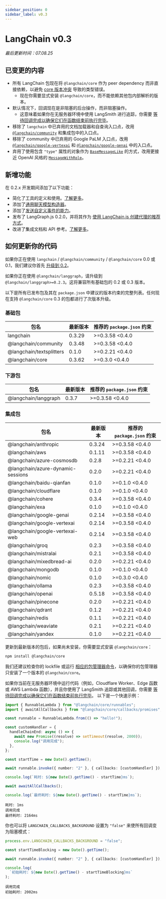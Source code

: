 ```yaml
---
sidebar_position: 0
sidebar_label: v0.3
---
```


# LangChain v0.3

_最后更新时间：07.08.25_

## 已变更的内容

- 所有 LangChain 包现在将 `@langchain/core` 作为 peer dependency 而非直接依赖，以避免 [core 版本冲突](/docs/how_to/installation/#installing-integration-packages) 导致的类型错误。
  - 现在你需要显式安装 `@langchain/core`，而不能依赖其他包内部解析的版本。
- 默认情况下，回调现在是非阻塞的后台操作，而非阻塞操作。
  - 这意味着如果你在无服务器环境中使用 LangSmith 进行追踪，你需要 [等待回调完成以确保它们在函数结束前执行完毕](/docs/how_to/callbacks_serverless)。
- 移除了 `langchain` 中已弃用的文档加载器和自查询入口点，改用 [`@langchain/community`](https://www.npmjs.com/package/@langchain/community) 和集成包中的入口点。
- 移除了 community 中已弃用的 Google PaLM 入口点，改用 [`@langchain/google-vertexai`](https://www.npmjs.com/package/@langchain/google-vertexai) 和 [`@langchain/google-genai`](https://www.npmjs.com/package/@langchain/google-genai) 中的入口点。
- 弃用了使用包含 `"type"` 属性的对象作为 [`BaseMessageLike`](https://v03.api.js.langchain.com/types/_langchain_core.messages.BaseMessageLike.html) 的方式，改用更接近 OpenAI 风格的 [`MessageWithRole`](https://v03.api.js.langchain.com/types/_langchain_core.messages.MessageFieldWithRole.html)。

## 新增功能

在 0.2.x 开发期间添加了以下功能：

- 简化了工具的定义和使用。[了解更多](https://blog.langchain.dev/improving-core-tool-interfaces-and-docs-in-langchain/)。
- 添加了[通用聊天模型构造器](https://js.langchain.com/docs/how_to/chat_models_universal_init/)。
- 添加了[发送自定义事件的能力](https://js.langchain.com/docs/how_to/callbacks_custom_events/)。
- 发布了 LangGraph.js 0.2.0，并将其作为 [使用 LangChain.js 创建代理的推荐方式](https://js.langchain.com/docs/how_to/migrate_agent)。
- 改进了集成文档和 API 参考。[了解更多](https://blog.langchain.dev/langchain-integration-docs-revamped/)。

## 如何更新你的代码

如果你正在使用 `langchain` / `@langchain/community` / `@langchain/core` 0.0 或 0.1，我们建议你首先 [升级到 0.2](https://js.langchain.com/v0.2/docs/versions/v0_2/)。

如果你正在使用 `@langchain/langgraph`，请升级到 `@langchain/langgraph>=0.2.3`。这将兼容所有基础包的 0.2 或 0.3 版本。

以下是所有已发布包及其在 `package.json` 中建议的版本约束的完整列表。任何现在支持 `@langchain/core` 0.3 的包都进行了次版本升级。

### 基础包

| 包名                  | 最新版本 | 推荐的 `package.json` 约束           |
| --------------------- | -------- | ------------------------------------- |
| langchain             | 0.3.29   | >=0.3.58 <0.4.0                       |
| @langchain/community  | 0.3.48   | >=0.3.58 <0.4.0                       |
| @langchain/textsplitters | 0.1.0 | >=0.2.21 <0.4.0                       |
| @langchain/core       | 0.3.62   | >=0.3.0 <0.4.0                        |

### 下游包

| 包名                   | 最新版本 | 推荐的 `package.json` 约束           |
| ---------------------- | -------- | ------------------------------------- |
| @langchain/langgraph   | 0.3.7    | >=0.3.58 <0.4.0                       |

### 集成包

| 包名                           | 最新版本 | 推荐的 `package.json` 约束           |
| ------------------------------ | -------- | ------------------------------------- |
| @langchain/anthropic           | 0.3.24   | >=0.3.58 <0.4.0                       |
| @langchain/aws                 | 0.1.11   | >=0.3.58 <0.4.0                       |
| @langchain/azure-cosmosdb      | 0.2.8    | >=0.2.21 <0.4.0                       |
| @langchain/azure-dynamic-sessions | 0.2.0 | >=0.2.21 <0.4.0                       |
| @langchain/baidu-qianfan       | 0.1.0    | >=0.1.0 <0.4.0                        |
| @langchain/cloudflare          | 0.1.0    | >=0.1.0 <0.4.0                        |
| @langchain/cohere              | 0.3.4    | >=0.3.58 <0.4.0                       |
| @langchain/exa                 | 0.1.0    | >=0.1.0 <0.4.0                        |
| @langchain/google-genai        | 0.2.14   | >=0.3.58 <0.4.0                       |
| @langchain/google-vertexai     | 0.2.14   | >=0.3.58 <0.4.0                       |
| @langchain/google-vertexai-web | 0.2.14   | >=0.3.58 <0.4.0                       |
| @langchain/groq                | 0.2.3    | >=0.3.58 <0.4.0                       |
| @langchain/mistralai           | 0.2.1    | >=0.3.58 <0.4.0                       |
| @langchain/mixedbread-ai       | 0.2.0    | >=0.2.21 <0.4.0                       |
| @langchain/mongodb             | 0.1.0    | >=0.1.0 <0.4.0                        |
| @langchain/nomic               | 0.1.0    | >=0.3.0 <0.4.0                        |
| @langchain/ollama              | 0.2.3    | >=0.3.58 <0.4.0                       |
| @langchain/openai              | 0.5.18   | >=0.3.58 <0.4.0                       |
| @langchain/pinecone            | 0.2.0    | >=0.2.21 <0.4.0                       |
| @langchain/qdrant              | 0.1.2    | >=0.2.21 <0.4.0                       |
| @langchain/redis               | 0.1.1    | >=0.2.21 <0.4.0                       |
| @langchain/weaviate            | 0.2.1    | >=0.2.21 <0.4.0                       |
| @langchain/yandex              | 0.1.0    | >=0.2.21 <0.4.0                       |

更新到最新版本的包后，如果尚未安装，你需要显式安装 `@langchain/core`：

```bash npm2yarn
npm install @langchain/core
```

我们还建议检查你的 lockfile 或运行 [相应的包管理器命令](/docs/how_to/installation/#installing-integration-packages)，以确保你的包管理器只安装了一个版本的 `@langchain/core`。

如果你当前在无服务器环境中运行代码（例如，Cloudflare Worker、Edge 函数或 AWS Lambda 函数），并且你使用了 LangSmith 追踪或其他回调，你需要 [等待回调完成以确保它们在函数结束前执行完毕](/docs/how_to/callbacks_serverless)。
以下是一个快速示例：

```ts
import { RunnableLambda } from "@langchain/core/runnables";
import { awaitAllCallbacks } from "@langchain/core/callbacks/promises";

const runnable = RunnableLambda.from(() => "hello!");

const customHandler = {
  handleChainEnd: async () => {
    await new Promise((resolve) => setTimeout(resolve, 2000));
    console.log("调用完成");
  },
};

const startTime = new Date().getTime();

await runnable.invoke({ number: "2" }, { callbacks: [customHandler] });

console.log(`耗时: ${new Date().getTime() - startTime}ms`);

await awaitAllCallbacks();

console.log(`最终耗时: ${new Date().getTime() - startTime}ms`);
```

```
耗时: 1ms
调用完成
最终耗时: 2164ms
```

你也可以将 `LANGCHAIN_CALLBACKS_BACKGROUND` 设置为 `"false"` 来使所有回调变为阻塞模式：

```ts
process.env.LANGCHAIN_CALLBACKS_BACKGROUND = "false";

const startTimeBlocking = new Date().getTime();

await runnable.invoke({ number: "2" }, { callbacks: [customHandler] });

console.log(
  `初始耗时: ${new Date().getTime() - startTimeBlocking}ms`
);
```

```
调用完成
初始耗时: 2002ms
```